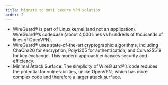 ---
title: Migrate to most secure VPN solution
order: 2
---

- WireGuard® is part of Linux kernel (and not an application). WireGuard®’s codebase (about 4,000 lines vs hundreds of thousands of lines of OpenVPN).
- WireGuard® uses state-of-the-art cryptographic algorithms, including ChaCha20 for encryption, Poly1305 for authentication, and Curve25519 for key exchange. This modern approach enhances security and efficiency.
- Minimal Attack Surface: The simplicity of WireGuard®’s code reduces the potential for vulnerabilities, unlike OpenVPN, which has more complex code and therefore a larger attack surface.
